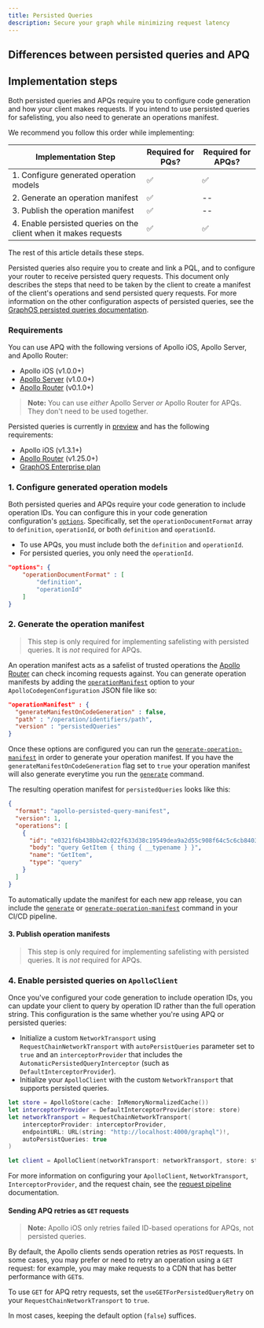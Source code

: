 ```yaml
---
title: Persisted Queries
description: Secure your graph while minimizing request latency
---
```


<ClientPQIntro />

## Differences between persisted queries and APQ

<ClientPQDifferences />

## Implementation steps

Both persisted queries and APQs require you to configure code generation and how your client makes requests. If you intend to use persisted queries for safelisting, you also need to generate an operations manifest.

We recommend you follow this order while implementing:

| Implementation Step | Required for PQs? | Required for APQs? |
| -----| ------------------ | ----------------- |
| 1. Configure generated operation models| ✅ | ✅ |
| 2. Generate an operation manifest |✅ | -- |
| 3. Publish the operation manifest |✅ | -- |
| 4. Enable persisted queries on the client when it makes requests | ✅ | ✅ |

The rest of this article details these steps.

Persisted queries also require you to create and link a PQL, and to configure your router to receive persisted query requests. This document only describes the steps that need to be taken by the client to create a manifest of the client's operations and send persisted query requests. For more information on the other configuration aspects of persisted queries, see the [GraphOS persisted queries documentation](/graphos/operations/persisted-queries).

### Requirements

You can use APQ with the following versions of Apollo iOS, Apollo Server, and Apollo Router:
- Apollo iOS (v1.0.0+)
- [Apollo Server](/apollo-server/) (v1.0.0+)
- [Apollo Router](/router) (v0.1.0+)

> **Note:** You can use _either_ Apollo Server _or_ Apollo Router for APQs. They don't need to be used together.

Persisted queries is currently in [preview](/resources/product-launch-stages#preview) and has the following requirements:
- Apollo iOS (v1.3.1+)
- [Apollo Router](/router) (v1.25.0+)
- [GraphOS Enterprise plan](/graphos/enterprise/)

### 1. Configure generated operation models

Both persisted queries and APQs require your code generation to include operation IDs. You can configure this in your code generation configuration's [`options`](output-options).
Specifically, set the `operationDocumentFormat` array to `definition`, `operationId`, or both `definition` and `operationId`.
- To use APQs, you must include both the `definition` and `operationId`.
- For persisted queries, you only need the `operationId`.

```json title="apollo-codegen-config.json"
"options": {
    "operationDocumentFormat" : [
        "definition",
        "operationId"
    ]
}
```

### 2. Generate the operation manifest

> This step is only required for implementing safelisting with persisted queries. It is _not_ required for APQs.

An operation manifest acts as a safelist of trusted operations the [Apollo Router](/router/) can check incoming requests against. You can generate operation manifests by adding the [`operationManifest`](./../code-generation/codegen-configuration#operation-manifest-configuration) option to your `ApolloCodegenConfiguration` JSON file like so:

```json title="apollo-codegen-config.json"
"operationManifest" : {
  "generateManifestOnCodeGeneration" : false,
  "path" : "/operation/identifiers/path",
  "version" : "persistedQueries"
}
```

Once these options are configured you can run the [`generate-operation-manifest`](./../code-generation/codegen-cli#generate-operation-manifest) in order to generate your operation manifest. If you have the `generateManifestOnCodeGeneration` flag set to `true` your operation manifest will also generate everytime you run the [`generate`](./../code-generation/codegen-cli#generate) command.

The resulting operation manifest for `persistedQueries` looks like this: 

```json title="operationIdentifiers.json"
{
  "format": "apollo-persisted-query-manifest",
  "version": 1,
  "operations": [
    {
      "id": "e0321f6b438bb42c022f633d38c19549dea9a2d55c908f64c5c6cb8403442fef",
      "body": "query GetItem { thing { __typename } }",
      "name": "GetItem",
      "type": "query"
    }
  ]
}
```

To automatically update the manifest for each new app release, you can include the [`generate`](./../code-generation/codegen-cli#generate) or [`generate-operation-manifest`](./../code-generation/codegen-cli#generate-operation-manifest) command in your CI/CD pipeline.

#### 3. Publish operation manifests

> This step is only required for implementing safelisting with persisted queries. It is _not_ required for APQs.

<PublishPQMs />

### 4. Enable persisted queries on `ApolloClient`

Once you've configured your code generation to include operation IDs, you can update your client to query by operation ID rather than the full operation string. This configuration is the same whether you're using APQ or persisted queries:

- Initialize a custom `NetworkTransport` using `RequestChainNetworkTransport` with `autoPersistQueries` parameter set to `true` and an `interceptorProvider` that includes the `AutomaticPersistedQueryInterceptor` (such as `DefaultInterceptorProvider`).
- Initialize your `ApolloClient` with the custom `NetworkTransport` that supports persisted queries.

```swift
let store = ApolloStore(cache: InMemoryNormalizedCache())
let interceptorProvider = DefaultInterceptorProvider(store: store)
let networkTransport = RequestChainNetworkTransport(
    interceptorProvider: interceptorProvider,
    endpointURL: URL(string: "http://localhost:4000/graphql")!,
    autoPersistQueries: true
)

let client = ApolloClient(networkTransport: networkTransport, store: store)
```

For more information on configuring your `ApolloClient`, `NetworkTransport`, `InterceptorProvider`, and the request chain, see the [request pipeline](./../networking/request-pipeline) documentation.

#### Sending APQ retries as `GET` requests

> **Note:** Apollo iOS only retries failed ID-based operations for APQs, not persisted queries.

By default, the Apollo clients sends operation retries as `POST` requests.  In some cases, you may prefer or need to retry an operation using a `GET` request: for example, you may make requests to a CDN that has better performance with `GET`s.

To use `GET` for APQ retry requests, set the `useGETForPersistedQueryRetry` on your `RequestChainNetworkTransport` to `true`.

In most cases, keeping the default option (`false`) suffices.